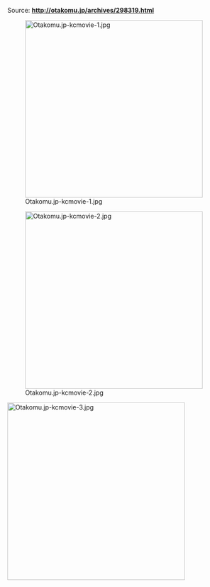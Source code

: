 Source: '''http://otakomu.jp/archives/298319.html'''

[[File:Otakomu.jp-kcmovie-1.jpg|400px]]

[[File:Otakomu.jp-kcmovie-2.jpg|400px]]

[[File:Otakomu.jp-kcmovie-3.jpg|400px]]  <ac_metadata title="KanColle Movie with Furutaka sisters, Ooyodo, Kongou Sisters" related_topics="Anime|Recent Updates|General Discussion" notify_everyone="1441754864"> </ac_metadata>